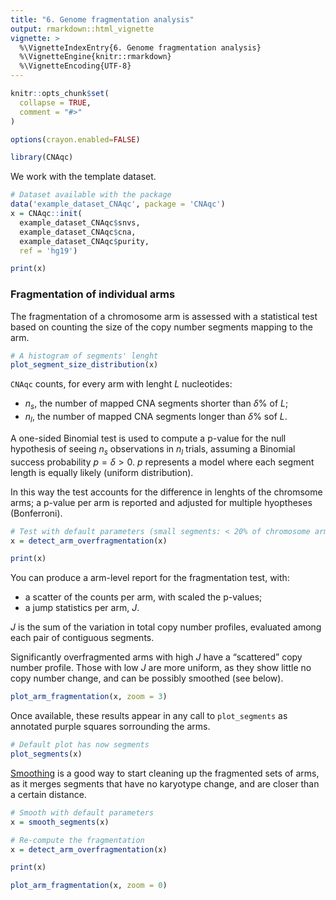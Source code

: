 ```yaml
---
title: "6. Genome fragmentation analysis"
output: rmarkdown::html_vignette
vignette: >
  %\VignetteIndexEntry{6. Genome fragmentation analysis}
  %\VignetteEngine{knitr::rmarkdown}
  %\VignetteEncoding{UTF-8}
---
```


```r
knitr::opts_chunk$set(
  collapse = TRUE,
  comment = "#>"
)

options(crayon.enabled=FALSE)
```

```r
library(CNAqc)
```

We work with the template dataset. 

```r
# Dataset available with the package 
data('example_dataset_CNAqc', package = 'CNAqc')
x = CNAqc::init(
  example_dataset_CNAqc$snvs, 
  example_dataset_CNAqc$cna,
  example_dataset_CNAqc$purity,
  ref = 'hg19')

print(x)
```


### Fragmentation of individual arms

The fragmentation of a chromosome arm is assessed with a statistical test based on counting
the size of the copy number segments mapping to the arm. 

```r
# A histogram of segments' lenght
plot_segment_size_distribution(x)
```
 
`CNAqc` counts, for every arm with lenght $L$ nucleotides: 
 
 * $n_s$, the number of mapped CNA segments shorter than $\delta\%$ of $L$;
 * $n_l$, the number of mapped CNA segments longer than $\delta\%$ sof $L$.

A one-sided Binomial test is used to compute a p-value for the null hypothesis of seeing $n_s$ observations in $n_l$ trials, assuming a Binomial success probability $p = \delta > 0$.  $p$ represents a model where each segment length is equally likely (uniform distribution). 

In this way the test accounts for the difference in lenghts of the chromsome arms; a p-value per arm is reported and adjusted for multiple hyoptheses (Bonferroni). 

```r
# Test with default parameters (small segments: < 20% of chromosome arm)
x = detect_arm_overfragmentation(x)

print(x)
```

You can produce a arm-level report for the fragmentation test, with: 

* a scatter of the counts per arm, with scaled the p-values;
* a jump statistics per arm, $J$. 

$J$ is the sum of the variation in total copy number profiles, evaluated among each pair of contiguous segments.

Significantly overfragmented arms with high $J$  have a "scattered" copy number profile. Those with low $J$ are more uniform, as they show little no copy number change, and can be possibly smoothed (see below).

```r
plot_arm_fragmentation(x, zoom = 3)
```

Once available, these results appear in any call to `plot_segments` as annotated purple squares sorrounding the arms.

```r
# Default plot has now segments
plot_segments(x)
```

[Smoothing](https://caravagn.github.io/CNAqc/articles/smoothing.html) is a good way to start cleaning up the fragmented sets of arms, as it merges segments that have no karyotype change, and are closer than a certain distance.

```r
# Smooth with default parameters
x = smooth_segments(x)

# Re-compute the fragmentation
x = detect_arm_overfragmentation(x)

print(x)
```

```r
plot_arm_fragmentation(x, zoom = 0)
```





